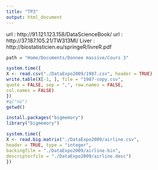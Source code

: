 ```yaml
---
title: "TP3"
output: html_document
---
```


url : http://91.121.123.158/DataScienceBook/
url : http://37.187.105.21/TW313MI/
Liver : http://biostatisticien.eu/springeR/livreR.pdf



```r

path = "Home/Documents/Donnee massive/Cours 3"

```




```r
system.time({
X <- read.csv("./DataExpo2009/1987.csv", header = TRUE)
write.table(X[-1, ], file = "1987-copy.csv",
quote = FALSE, sep = ",", row.names = FALSE,
col.names = FALSE)
})
#q("no")
getwd()
```


```r

install.packages("bigmemory")
library("bigmemory")

system.time({
X <- read.big.matrix("./DataExpo2009/airline.csv",
header = TRUE, type = "integer",
backingfile = "./DataExpo2009/airline.bin",
descriptorfile = "./DataExpo2009/airline.desc")
})
```



```r



```

